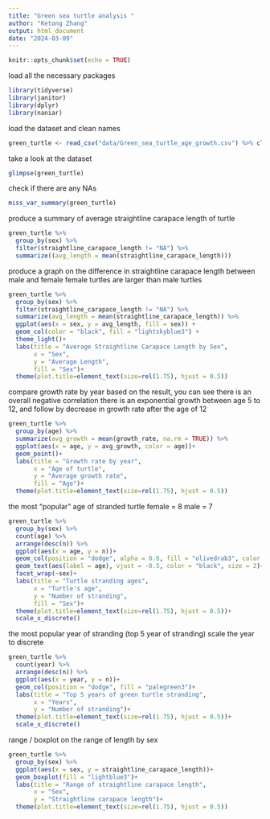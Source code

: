 ```yaml
---
title: "Green sea turtle analysis "
author: "Ketong Zhang"
output: html_document
date: "2024-03-09"
---
```


```r
knitr::opts_chunk$set(echo = TRUE)
```

load all the necessary packages
```r
library(tidyverse)
library(janitor)
library(dplyr)
library(naniar)
```

load the dataset and clean names
```r
green_turtle <- read_csv("data/Green_sea_turtle_age_growth.csv") %>% clean_names()
```

take a look at the dataset
```r
glimpse(green_turtle)
```

check if there are any NAs
```r
miss_var_summary(green_turtle)
```

produce a summary of average straightline carapace length of turtle 
```r
green_turtle %>% 
  group_by(sex) %>% 
  filter(straightline_carapace_length != "NA") %>% 
  summarize((avg_length = mean(straightline_carapace_length)))
```

produce a graph on the difference in straightline carapace length between male and female
female turtles are larger than male turtles 
```r
green_turtle %>%
  group_by(sex) %>%
  filter(straightline_carapace_length != "NA") %>% 
  summarize(avg_length = mean(straightline_carapace_length)) %>%
  ggplot(aes(x = sex, y = avg_length, fill = sex)) +
  geom_col(color = "black", fill = "lightskyblue3") +
  theme_light()+
  labs(title = "Average Straightline Carapace Length by Sex",
       x = "Sex",
       y = "Average Length",
       fill = "Sex")+
  theme(plot.title=element_text(size=rel(1.75), hjust = 0.5))
```

compare growth rate by year
based on the result, you can see there is an overall negative correlation
there is an exponential growth between age 5 to 12, and follow by decrease in growth rate after the age of 12
```r
green_turtle %>% 
  group_by(age) %>% 
  summarize(avg_growth = mean(growth_rate, na.rm = TRUE)) %>% 
  ggplot(aes(x = age, y = avg_growth, color = age))+
  geom_point()+
  labs(title = "Growth rate by year",
       x = "Age of turtle",
       y = "Average growth rate",
       fill = "Age")+
  theme(plot.title=element_text(size=rel(1.75), hjust = 0.5))
```

the most "popular" age of stranded turtle
female = 8
male = 7
```r
green_turtle %>% 
  group_by(sex) %>% 
  count(age) %>% 
  arrange(desc(n)) %>% 
  ggplot(aes(x = age, y = n))+
  geom_col(position = "dodge", alpha = 0.9, fill = "olivedrab3", color = "salmon4")+
  geom_text(aes(label = age), vjust = -0.5, color = "black", size = 2)+
  facet_wrap(~sex)+
  labs(title = "Turtle stranding ages",
       x = "Turtle's age",
       y = "Number of stranding",
       fill = "Sex")+
  theme(plot.title=element_text(size=rel(1.75), hjust = 0.5))+
  scale_x_discrete()
```

the most popular year of stranding
(top 5 year of stranding)
scale the year to discrete
```r
green_turtle %>% 
  count(year) %>% 
  arrange(desc(n)) %>% 
  ggplot(aes(x = year, y = n))+
  geom_col(position = "dodge", fill = "palegreen3")+
  labs(title = "Top 5 years of green turtle stranding",
       x = "Years",
       y = "Number of stranding")+
  theme(plot.title=element_text(size=rel(1.75), hjust = 0.5))+
  scale_x_discrete()
```
range / boxplot on the range of length by sex
```r
green_turtle %>% 
  group_by(sex) %>% 
  ggplot(aes(x = sex, y = straightline_carapace_length))+
  geom_boxplot(fill = "lightblue3")+
  labs(title = "Range of straightline carapace length",
       x = "Sex",
       y = "Straightline carapace length")+
  theme(plot.title=element_text(size=rel(1.75), hjust = 0.5))
```


